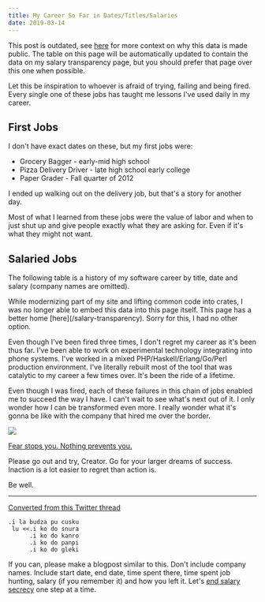 ```yaml
---
title: My Career So Far in Dates/Titles/Salaries
date: 2019-03-14
---
```


<div class="warning">
  <XeblogConv name="Cadey" mood="coffee">
    This post is outdated, see <a href="/salary-transparency">here</a> for more
    context on why this data is made public. The table on this page will be
    automatically updated to contain the data on my salary transparency page,
    but you should prefer that page over this one when possible.
  </XeblogConv>
</div>

Let this be inspiration to whoever is afraid of trying, failing and being fired.
Every single one of these jobs has taught me lessons I've used daily in my
career.

## First Jobs

I don't have exact dates on these, but my first jobs were:

- Grocery Bagger - early-mid high school
- Pizza Delivery Driver - late high school early college
- Paper Grader - Fall quarter of 2012

I ended up walking out on the delivery job, but that's a story for another day.

Most of what I learned from these jobs were the value of labor and when to just
shut up and give people exactly what they are asking for. Even if it's what they
might not want.

## Salaried Jobs

The following table is a history of my software career by title, date and salary
(company names are omitted).

<XeblogConv name="Cadey" mood="coffee">
  While modernizing part of my site and lifting common code into crates, I was
  no longer able to embed this data into this page itself. This page has a
  better home [here](/salary-transparency). Sorry for this, I had no other
  option.
</XeblogConv>

Even though I've been fired three times, I don't regret my career as it's been
thus far. I've been able to work on experimental technology integrating into
phone systems. I've worked in a mixed PHP/Haskell/Erlang/Go/Perl production
environment. I've literally rebuilt most of the tool that was catalytic to my
career a few times over. It's been the ride of a lifetime.

Even though I was fired, each of these failures in this chain of jobs enabled me
to succeed the way I have. I can't wait to see what's next out of it. I only
wonder how I can be transformed even more. I really wonder what it's gonna be
like with the company that hired me over the border.

![](/static/img/my-career.jpeg)

[Fear stops you. Nothing prevents you.](https://twitter.com/theprincessxena/status/1106119712025382912?s=21)

Please go out and try, Creator. Go for your larger dreams of success. Inaction
is a lot easier to regret than action is.

Be well.

---

[Converted from this Twitter thread](https://twitter.com/theprincessxena/status/1106302720346980352)

```
.i la budza pu cusku
 lu <<.i ko do snura
      .i ko do kanro
      .i ko do panpi
      .i ko do gleki
```

If you can, please make a blogpost similar to this. Don't include company names.
Include start date, end date, time spent there, time spent job hunting, salary
(if you remember it) and how you left it. Let's
[end salary secrecy](https://web.archive.org/web/20190403165849/https://thegirlpowercode.com/2018/09/12/is-salary-secrecy-coming-to-an-end/)
one step at a time.
